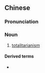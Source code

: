 {{also|极权}}
==Chinese==
{{zh-forms|s=极权}}

===Pronunciation===
{{zh-pron
|m=jíquán
|c=gik6 kyun4
|mn=ke̍k-koân
|cat=n
}}

===Noun===
{{zh-noun}}

# [[totalitarianism]]

====Derived terms====
* {{zh-l|極權主義}}